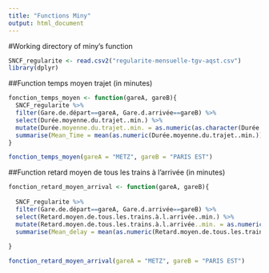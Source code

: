 ```yaml
---
title: "Functions Miny"
output: html_document
---
```


#Working directory of miny's function
```r
SNCF_regularite <- read.csv2("regularite-mensuelle-tgv-aqst.csv")
library(dplyr)
```


##Function temps moyen trajet (in minutes)
```r
fonction_temps_moyen <- function(gareA, gareB){
  SNCF_regularite %>% 
  filter(Gare.de.départ==gareA, Gare.d.arrivée==gareB) %>% 
  select(Durée.moyenne.du.trajet..min.) %>% 
  mutate(Durée.moyenne.du.trajet..min. = as.numeric(as.character(Durée.moyenne.du.trajet..min.))) %>% 
  summarise(Mean_Time = mean(as.numeric(Durée.moyenne.du.trajet..min.)))
}

fonction_temps_moyen(gareA = "METZ", gareB = "PARIS EST")
```

##Function retard moyen de tous les trains à l'arrivée (in minutes)
```r
fonction_retard_moyen_arrival <- function(gareA, gareB){
  
  SNCF_regularite %>% 
  filter(Gare.de.départ==gareA, Gare.d.arrivée==gareB) %>% 
  select(Retard.moyen.de.tous.les.trains.à.l.arrivée..min.) %>% 
  mutate(Retard.moyen.de.tous.les.trains.à.l.arrivée..min. = as.numeric(as.character(Retard.moyen.de.tous.les.trains.à.l.arrivée..min.))) %>% 
  summarise(Mean_delay = mean(as.numeric(Retard.moyen.de.tous.les.trains.à.l.arrivée..min.)))
  
}

fonction_retard_moyen_arrival(gareA = "METZ", gareB = "PARIS EST")

```

